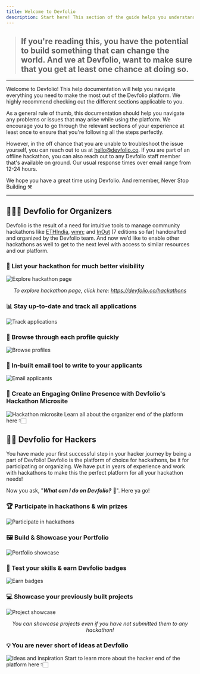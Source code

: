 ```yaml
---
title: Welcome to Devfolio
description: Start here! This section of the guide helps you understand what Devfolio is all about and how you can make the most of it—whether you're a hacker or an organizer.
---
```


> ## If you're reading this, you have the potential to build something that can change the world. And we at Devfolio, want to make sure that you get at least one chance at doing so.

***

Welcome to Devfolio! This help documentation will help you navigate everything you need to make the most out of the Devfolio platform. We highly recommend checking out the different sections applicable to you.

As a general rule of thumb, this documentation should help you navigate any problems or issues that may arise while using the platform. We encourage you to go through the relevant sections of your experience at least once to ensure that you're following all the steps perfectly.

However, in the off chance that you are unable to troubleshoot the issue yourself, you can reach out to us at [hello@devfolio.co](mailto:hello@devfolio.co). If you are part of an offline hackathon, you can also reach out to any Devfolio staff member that's available on ground. Our usual response times over email range from 12-24 hours.

We hope you have a great time using Devfolio. And remember, Never Stop Building ⚒️

***

## 🤹🏻‍♂️ Devfolio for Organizers

Devfolio is the result of a need for intuitive tools to manage community hackathons like [ETHIndia](http://ethindia.co/), [wmn;](https://wmn.community/) and [InOut](http://hackinout.co/) (7 editions so far) handcrafted and organized by the Devfolio team. And now we’d like to enable other hackathons as well to get to the next level with access to similar resources and our platform.

### 👀 List your hackathon for much better visibility

<img src="/assets/image (96).png" alt="Explore hackathon page" />
<p align="center"><i>To explore hackathon page, click here: <a href="https://devfolio.co/hackathons">https://devfolio.co/hackathons</a></i></p>

### 📊 Stay up-to-date and track all applications

<img src="https://paper-attachments.dropbox.com/s_DF39119415D48D75A41A3100993F6D58FD194B951BE3C3AAB4AD2039B88A3347_1566654262029_Screen+Shot+2019-08-24+at+7.13.42+PM.png" alt="Track applications" />

### 📃 Browse through each profile quickly

<img src="/assets/image (145).png" alt="Browse profiles" />

### 📩 In-built email tool to write to your applicants

<img src="/assets/image (159).png" alt="Email applicants" />

### 📱 Create an Engaging Online Presence with Devfolio's Hackathon Microsite

<img src="/assets/Untitled (2).png" alt="Hackathon microsite" />
Learn all about the organizer end of the platform here 👇🏻
<Card
  title="🤹‍♂️ Devfolio for Organizers"
  href="/docs/guide/why-devfolio"
/>

## 👨‍💻 Devfolio for Hackers

You have made your first successful step in your hacker journey by being a part of Devfolio! Devfolio is the platform of choice for hackathons, be it for participating or organizing. We have put in years of experience and work with hackathons to make this the perfect platform for all your hackathon needs!

Now you ask, "_**What can I do on Devfolio?**_ 🤔". Here ya go!

### 🏆 Participate in hackathons & win prizes

<img src="/assets/image (108).png" alt="Participate in hackathons" />

### 🖼️ Build & Showcase your Portfolio

<img src="/assets/image (222).png" alt="Portfolio showcase" />

### 🏅 Test your skills & earn Devfolio badges

<img src="/assets/image (173).png" alt="Earn badges" />

### 💻 Showcase your previously built projects

<img src="/assets/image (128).png" alt="Project showcase" />
<p align="center"><i>You can showcase projects even if you have not submitted them to any hackathon!</i></p>

### 💡 You are never short of ideas at Devfolio

<img src="/assets/image (135).png" alt="Ideas and inspiration" />
Start to learn more about the hacker end of the platform here 👇🏻
<Card
  title="👨‍💻 Devfolio for Hackers"
  href="/docs/guide/start-your-devfolio-hacker-experience-here"
/>
